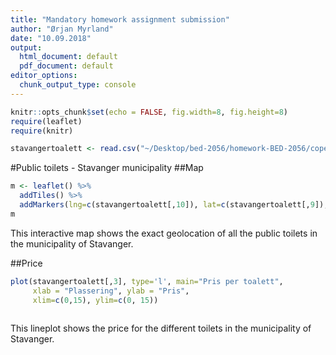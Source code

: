```yaml
---
title: "Mandatory homework assignment submission"
author: "Ørjan Myrland"
date: "10.09.2018"
output:
  html_document: default
  pdf_document: default
editor_options:
  chunk_output_type: console
---
```


```r
knitr::opts_chunk$set(echo = FALSE, fig.width=8, fig.height=8)
require(leaflet)
require(knitr)
```

```r
stavangertoalett <- read.csv("~/Desktop/bed-2056/homework-BED-2056/copenitoffentligetoalett.csv")
```

#Public toilets - Stavanger municipality 
##Map
```r
m <- leaflet() %>%
  addTiles() %>%  
  addMarkers(lng=c(stavangertoalett[,10]), lat=c(stavangertoalett[,9]), popup="Stavanger offentlige toaletter")
m 
```
This interactive map shows the exact geolocation of all the public toilets in the municipality of Stavanger. 

##Price
```r
plot(stavangertoalett[,3], type='l', main="Pris per toalett", 
     xlab = "Plassering", ylab = "Pris",
     xlim=c(0,15), ylim=c(0, 15))
     
```

This lineplot shows the price for the different toilets in the municipality of Stavanger.



